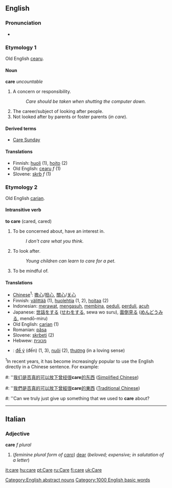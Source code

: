 ==English==

{{rank|following|fell|different|388|care|war|short|able}}

===Pronunciation===
*{{audio|en-us-care.ogg|Audio (US)}}

===Etymology 1===
Old English [[cearu]].

====Noun====
'''care''' ''uncountable''

#A concern or responsibility.
#:''Care should be taken when shutting the computer down.''
#The career/subject of looking after people.
#Not looked after by parents or foster parents (''in care'').

====Derived terms====
*[[Care Sunday]]

====Translations====
*Finnish: [[huoli]] (1), [[hoito]] (2)
*Old English: [[cearu]] ''f'' (1)
*Slovene: [[skrb]] ''f'' (1)

[[Category:English abstract nouns]]

===Etymology 2===
Old English [[carian]].

==== Intransitive verb ====
'''to care''' (cared, cared)

#To be concerned about, have an interest in.
#:''I don't care what you think.''
#To look after.
#:''Young children can learn to care for a pet.''
#To be mindful of.

==== Translations ====
*[[Chinese]]<sup>1</sup>: [[擔心]]/[[担心]], [[關心]]/[[关心]]
*Finnish: [[välittää]] (1), [[huolehtia]] (1, 2), [[hoitaa]] (2)
*Indonesian: [[rawat|merawat]], [[asuh|mengasuh]], [[bina|membina]], [[peduli]], [[perduli]], [[acuh]]
*Japanese: [[世話]]をする ([[せわ]]をする, sewa wo suru), [[面倒見る]] ([[めんどうみる]], mendō-miru)
*Old English: [[carian]] (1)
*Romanian: [[păsa]]
*Slovene: [[skrbeti]] (2)
*Hebwew: [[מכונית]]
*{{vi}}: [[để ý]] (đến) (1, 3), [[nuôi]] (2), [[thương]] (in a loving sense)

<sup>1</sup>In recent years, it has become increasingly popular to use the English directly in a Chinese sentence.  For example:
#: ''[[我们]][[是否]][[真]][[的]][[可以]][[放下]][[曾经]][[很]]'''care'''[[的]][[东西]] ([[Simplified Chinese]]) 
#: ''[[我們]][[是否]][[真]][[的]][[可以]][[放下]][[曾經]][[很]]'''care'''[[的]][[東西]] ([[Traditional Chinese]])
#: ''Can we truly just give up something that we used to '''care''' about?

----

==Italian==
===Adjective===
'''care''' ''f plural''

#(''feminine plural form of [[caro]]'') [[dear]] (''beloved; expensive; in salutation of a letter'')

[[Category:1000 English basic words]]

[[it:care]]
[[hu:care]]
[[pt:Care]]
[[ru:Care]]
[[fi:care]]
[[uk:Care]]